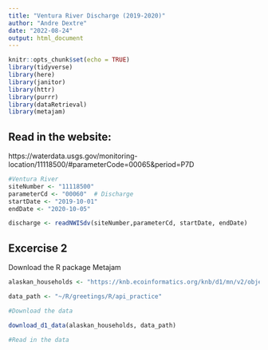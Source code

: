 ```yaml
---
title: "Ventura River Discharge (2019-2020)"
author: "Andre Dextre"
date: "2022-08-24"
output: html_document
---
```


```r
knitr::opts_chunk$set(echo = TRUE)
library(tidyverse)
library(here)
library(janitor)
library(httr)
library(purrr)
library(dataRetrieval)
library(metajam)
```




## Read in the website:
https://waterdata.usgs.gov/monitoring-location/11118500/#parameterCode=00065&period=P7D
```r
#Ventura River
siteNumber <- "11118500"
parameterCd <- "00060"  # Discharge
startDate <- "2019-10-01"  
endDate <- "2020-10-05" 

discharge <- readNWISdv(siteNumber,parameterCd, startDate, endDate) 
```

## Excercise 2

Download the R package Metajam

```r
alaskan_households <- "https://knb.ecoinformatics.org/knb/d1/mn/v2/object/urn%3Auuid%3A7fc6f6db-c5ea-426a-a743-1f2edafb43b8"

data_path <- "~/R/greetings/R/api_practice"

#Download the data

download_d1_data(alaskan_households, data_path)

#Read in the data

```

